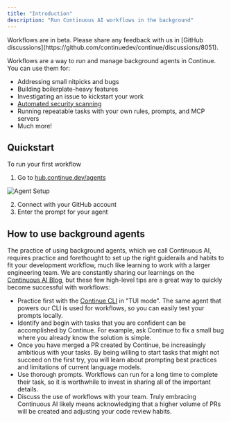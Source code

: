 ```yaml
---
title: "Introduction"
description: "Run Continuous AI workflows in the background"
---
```


<Info>
  Workflows are in beta. Please share any feedback with us in [GitHub discussions](https://github.com/continuedev/continue/discussions/8051).
</Info>

Workflows are a way to run and manage background agents in Continue. You can use them for:
- Addressing small nitpicks and bugs
- Building boilerplate-heavy features
- Investigating an issue to kickstart your work
- [Automated security scanning](../../guides/snyk-mcp-continue-cookbook)
- Running repeatable tasks with your own rules, prompts, and MCP servers
- Much more!

## Quickstart

To run your first workflow

1. Go to [hub.continue.dev/agents](https://hub.continue.dev/agents)

![Agent Setup](/images/hub/workflows/images/workflows-setup.png)

2. Connect with your GitHub account
3. Enter the prompt for your agent

## How to use background agents

The practice of using background agents, which we call Continuous AI, requires practice and forethought to set up the right guiderails and habits to fit your development workflow, much like learning to work with a larger engineering team. We are constantly sharing our learnings on the [Continuous AI Blog](https://blog.continue.dev), but these few high-level tips are a great way to quickly become successful with workflows:

- Practice first with the [Continue CLI](../../guides/cli) in "TUI mode". The same agent that powers our CLI is used for workflows, so you can easily test your prompts locally.
- Identify and begin with tasks that you are confident can be accomplished by Continue. For example, ask Continue to fix a small bug where you already know the solution is simple.
- Once you have merged a PR created by Continue, be increasingly ambitious with your tasks. By being willing to start tasks that might not succeed on the first try, you will learn about prompting best practices and limitations of current language models.
- Use thorough prompts. Workflows can run for a long time to complete their task, so it is worthwhile to invest in sharing all of the important details.
- Discuss the use of workflows with your team. Truly embracing Continuous AI likely means acknowledging that a higher volume of PRs will be created and adjusting your code review habits.
